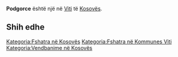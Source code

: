 {{Fshat në 
 | Emri                = Podgorce
 | EmriAlt                = 
 | NAME_SHORT_FORM=      
 | NAME_GENERIC=      
 | NAME_SORT_NAME_RO=      PODGORCE
 | FULL_NAME_RO = Podgorce
 | FULL_NAME_ND_RO=Podgorce
 | SORT_NAME_RG=PODGORCE
 | FULL_NAME_RG=Podgorce
 | FULL_NAME_ND_RG=Podgorce
 | SRP_NAME_SHORT_FORM=      
 | SRP_NAME_GENERIC=      
 | SRP_NAME_SORT_NAME_RO=      
 | SRP_FULL_NAME_RO = 
 | SRP_FULL_NAME_ND_RO=
 | SRP_SORT_NAME_RG=
 | SRP_FULL_NAME_RG=
 | SRP_FULL_NAME_ND_RG=
 | Emri (Rasa dhanore) = 
 | Figura              = 
 | Shteti              = Kosovo
 | Komuna              = Viti
 | Kodi postar         = 
 | Sipërfaqja          = 

 | Popullsia           = 

 | Regj. i popullsisë  = 
 | Dend. e popullsisë  = 
 | Faqja zyrtare       = 
 <!--- Koordinatat ----> 
 | Gjerësia            = 42.317778
 | Gjatësia            = 21.408333
 | Lartësia            = 
}}
'''Podgorce''' është një [[]] në [[Viti]] të [[Kosovës]].

<!-- == Gjeografia == -->
<!-- == Historia == -->
<!-- == Demografia == -->
== Shih edhe ==
{{Komuna Viti}}
{{Kosovo-Administrata-Cung}}

[[Kategoria:Fshatra në Kosovës]]
[[Kategoria:Fshatra në Kommunes Viti]]
[[Kategoria:Vendbanime në Kosovës]]